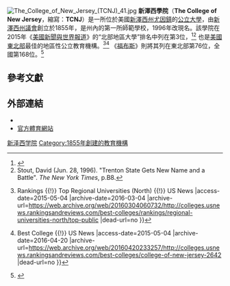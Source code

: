 {{about|1855年成立的新澤西州學院|1746年至1896年間的新澤西學院（College of New Jersey）|普林斯頓大學}}
{{expand|time=2015-05-04T15:11:07+00:00}}
{{Infobox university
 |image =TCNJ The College of New Jersey fountain and building.JPG
 |name = The College of New Jersey
 |established = 1855年
 |type = [[公立大學|公立大學]]
 |endowment = [[美元|$]]3320萬（2014）<ref name='annualreport14'>{{cite web |url= http://tcnj.uberflip.com/i/395467 |title= TCNJ Annual Report |publisher= The College of New Jersey |date= 2013–2014 |accessdate= 2015-03-20 |archive-date= 2015-01-30 |archive-url= https://web.archive.org/web/20150130203710/http://tcnj.uberflip.com/i/395467 |dead-url= no }}</ref> 
 |president = R. Barbara Gitenstein, Ph.D
 |city = [[尤因鎮_(新澤西州)|尤因鎮]]
 |state = [[新澤西州|新澤西州]]
 |country = [[美國|美國]]
 |coor = {{Coord|40.271223|-74.782894|region:US_type:edu|display=inline,title}}
 |faculty = 821<ref name='fif1314'>{{cite web | url = http://cie.pages.tcnj.edu/files/2014/09/Factbook_2013_FINAL.pdf | title = Facts & Institutional Figures: 2013-2014 | publisher = The College of New Jersey | date = 2013–2014 | format = PDF | accessdate = 2015-03-20 | archive-url = https://web.archive.org/web/20150402134401/http://cie.pages.tcnj.edu/files/2014/09/Factbook_2013_FINAL.pdf | archive-date = 2015-04-02 | dead-url = yes }}</ref>
 |students = 7,340<ref name='fif1314' />
 |undergrad = 6,653<ref name='fif1314' />
 |postgrad = 687<ref name='fif1314' />
 |campus = 郊區，{{convert|289| acre}}<ref name='tcnjAtGlance'>{{cite web | url = http://www.tcnj.edu/~pa/about/glance.html | title = TCNJ At A Glance | publisher = The College of New Jersey | accessdate = 2008-06-24 | archive-date = 2011-01-01 | archive-url = https://web.archive.org/web/20110101035105/http://www.tcnj.edu/~pa/about/glance.html | dead-url = no }}</ref>
 |nickname = Lions
 |colors = TCNJ藍和TCNJ金 {{color box|#293F6F}}{{color box|#A67A00}}<ref name='tcnjColors'>{{cite web | url = http://www.tcnj.edu/~pa/sg/offical_colors.html | title = TCNJ Official Colors | publisher = The College of New Jersey | date = November 2003 | accessdate = 2008-06-24 | deadurl = yes | archiveurl = https://web.archive.org/web/20080324005350/http://www.tcnj.edu/~pa/sg/offical_colors.html | archivedate = 2008-03-24 }}</ref>
 |mascot = Roscoe the Lion
 |athletics = [[NCAA|NCAA]] Division III
 |website = {{URL|http://www.tcnj.edu/}}
}}
[[File:The_College_of_New_Jersey_(TCNJ)_41.jpg|thumb]]
'''新澤西學院'''（'''The College of New Jersey'''，縮寫：'''TCNJ'''）是一所位於美國[[新澤西州|新澤西州]][[尤因鎮_(新澤西州)|尤因鎮]]的[[公立大學|公立大學]]，由[[新澤西州議會|新澤西州議會]]創立於1855年，是州內的第一所師範學校，1996年改現名。該學院在2015年《[[美國新聞與世界報道|美國新聞與世界報道]]》的“北部地區大學”排名中列在第3位，<ref name="USnews">{{cite web|title=The College of New Jersey|url=http://colleges.usnews.rankingsandreviews.com/best-colleges/college-of-new-jersey-2642|publisher=[[美國新聞與世界報道|美國新聞與世界報道]]|accessdate=2015-03-28|archive-date=2016-04-20|archive-url=https://web.archive.org/web/20160420233257/http://colleges.usnews.rankingsandreviews.com/best-colleges/college-of-new-jersey-2642|dead-url=no}}</ref><ref name=nytControversial>Stout, David (Jun. 28, 1996). "Trenton State Gets New Name and a Battle". ''The New York Times'', p.B8.</ref> 也是[[美國東北部|美國東北部]]最佳的地區性公立教育機構。<ref>{{Cite web |url=http://colleges.usnews.rankingsandreviews.com/best-colleges/rankings/regional-universities-north/top-public |title=Top Public Schools {{!}} Rankings {{!}} Top Regional Universities (North) {{!}} US News<!-- Bot generated title --> |access-date=2015-05-04 |archive-date=2016-03-04 |archive-url=https://web.archive.org/web/20160304060732/http://colleges.usnews.rankingsandreviews.com/best-colleges/rankings/regional-universities-north/top-public |dead-url=no }}</ref><ref name=autogenerated2>{{Cite web |url=http://colleges.usnews.rankingsandreviews.com/best-colleges/college-of-new-jersey-2642 |title=College of New Jersey {{!}} Best College {{!}} US News<!-- Bot generated title --> |access-date=2015-05-04 |archive-date=2016-04-20 |archive-url=https://web.archive.org/web/20160420233257/http://colleges.usnews.rankingsandreviews.com/best-colleges/college-of-new-jersey-2642 |dead-url=no }}</ref> 《[[福布斯|福布斯]]》則將其列在東北部第76位，全國第168位。<ref name="forbes">{{cite web|title=The College of New Jersey|url=http://www.forbes.com/colleges/the-college-of-new-jersey/|publisher=[[福布斯|福布斯]]|accessdate=2015-03-28|archive-date=2020-09-28|archive-url=https://web.archive.org/web/20200928085225/https://www.forbes.com/colleges/the-college-of-new-jersey/|dead-url=no}}</ref>

==參考文獻==
{{reflist|colwidth=30em}}

==外部連結==
{{Commons category|The College of New Jersey}}
* {{official website|http://www.tcnj.edu/}}
* [http://www.tcnjathletics.com/ 官方體育網站] {{Wayback|url=http://www.tcnjathletics.com/ |date=20210319115612 }}

{{新澤西州的學院和大學}}

{{DEFAULTSORT:College Of New Jersey, The}}
[[Category:新泽西学院|]]
[[Category:1855年創建的教育機構|Category:1855年創建的教育機構]]